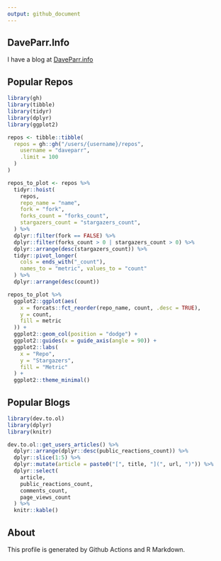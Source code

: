 ```yaml
---
output: github_document
---
```


## DaveParr.Info

I have a blog at [DaveParr.info](DaveParr.info)

## Popular Repos

```r
library(gh)
library(tibble)
library(tidyr)
library(dplyr)
library(ggplot2)

repos <- tibble::tibble(
  repos = gh::gh("/users/{username}/repos",
    username = "daveparr",
    .limit = 100
  )
)

repos_to_plot <- repos %>%
  tidyr::hoist(
    repos,
    repo_name = "name",
    fork = "fork",
    forks_count = "forks_count",
    stargazers_count = "stargazers_count",
  ) %>%
  dplyr::filter(fork == FALSE) %>%
  dplyr::filter(forks_count > 0 | stargazers_count > 0) %>%
  dplyr::arrange(desc(stargazers_count)) %>%
  tidyr::pivot_longer(
    cols = ends_with("_count"),
    names_to = "metric", values_to = "count"
  ) %>%
  dplyr::arrange(desc(count))

repos_to_plot %>%
  ggplot2::ggplot(aes(
    x = forcats::fct_reorder(repo_name, count, .desc = TRUE),
    y = count,
    fill = metric
  )) +
  ggplot2::geom_col(position = "dodge") +
  ggplot2::guides(x = guide_axis(angle = 90)) +
  ggplot2::labs(
    x = "Repo",
    y = "Stargazers",
    fill = "Metric"
  ) +
  ggplot2::theme_minimal()
```

## Popular Blogs

```r
library(dev.to.ol)
library(dplyr)
library(knitr)

dev.to.ol::get_users_articles() %>%
  dplyr::arrange(dplyr::desc(public_reactions_count)) %>%
  dplyr::slice(1:5) %>%
  dplyr::mutate(article = paste0("[", title, "](", url, ")")) %>%
  dplyr::select(
    article,
    public_reactions_count,
    comments_count,
    page_views_count
  ) %>%
  knitr::kable()
```

## About

This profile is generated by Github Actions and R Markdown.